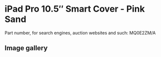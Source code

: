 
# iPad Pro 10.5″ Smart Cover - Pink Sand

Part number, for search engines, auction websites and such: MQ0E2ZM/A

## Image gallery

<div style={{ width: "768px" }}>
  <GalleryComponent
    images={[
      {
        original: "/everysource/MQ0E2.webp",
        thumbnail: "/everypreview/MQ0E2.webp",
      },
      {
        original: "/everysource/MQ0E2_AV1_GOLD.webp",
        thumbnail: "/everypreview/MQ0E2_AV1_GOLD.webp",
      },
      {
        original: "/everysource/MQ0E2_AV1_ROSEGOLD.webp",
        thumbnail: "/everypreview/MQ0E2_AV1_ROSEGOLD.webp",
      },
      {
        original: "/everysource/MQ0E2_AV1_SILVER.webp",
        thumbnail: "/everypreview/MQ0E2_AV1_SILVER.webp",
      },
      {
        original: "/everysource/MQ0E2_AV1_SPACE_GRAY.webp",
        thumbnail: "/everypreview/MQ0E2_AV1_SPACE_GRAY.webp",
      },
      {
        original: "/everysource/MQ0E2_AV2.webp",
        thumbnail: "/everypreview/MQ0E2_AV2.webp",
      },
      {
        original: "/everysource/MQ0E2_AV3.webp",
        thumbnail: "/everypreview/MQ0E2_AV3.webp",
      }
    ]}
  />
</div>